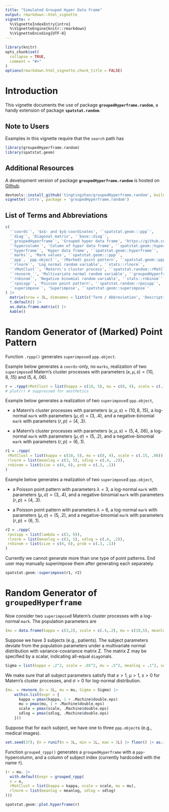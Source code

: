 ```yaml
---
title: "Simulated Grouped Hyper Data Frame"
output: rmarkdown::html_vignette
vignette: >
  %\VignetteIndexEntry{intro}
  %\VignetteEngine{knitr::rmarkdown}
  %\VignetteEncoding{UTF-8}
---
```


```r
library(knitr)
opts_chunk$set(
  collapse = TRUE,
  comment = "#>"
)
options(rmarkdown.html_vignette.check_title = FALSE)
```

# Introduction

This vignette documents the use of package **`groupedHyperframe.random`**, a handy extension of package **`spatstat.random`**.

## Note to Users

Examples in this vignette require that the `search` path has

```r
library(groupedHyperframe.random)
library(spatstat.geom)
```

## Additional Resources

A development version of package **`groupedHyperframe.random`** is hosted on [Github](https://github.com/tingtingzhan/groupedHyperframe.random).

```r
devtools::install_github('tingtingzhan/groupedHyperframe.random', build_vignettes = TRUE)
vignette('intro', package = 'groupedHyperframe.random')
```

## List of Terms and Abbreviations

```r
c(
  '`coords`', '$x$- and $y$-coordinates', '`spatstat.geom:::ppp`',
  '`diag`', 'Diagonal matrix', '`base::diag`',
  '`groupedHyperframe`', 'Grouped hyper data frame', 'https://github.com/tingtingzhan/groupedHyperframe',
  '`hypercolumn`', 'Column of hyper data frame', '`spatstat.geom::hyperframe`',
  '`hyperframe`', 'Hyper data frame', '`spatstat.geom::hyperframe`',
  '`marks`', 'Mark values', '`spatstat.geom:::ppp`',
  '`ppp`, `ppp.object`', '(Marked) point pattern', '`spatstat.geom::ppp.object`',
  '`rlnorm`', 'Log normal random variable', '`stats::rlnorm`', 
  '`rMatClust`', 'Matern\'s cluster process', '`spatstat.random::rMatClust`',
  '`rmvnorm_`', 'Multivariate normal random variable', '`groupedHyperframe.random::rmvnorm_`',
  '`rnbinom`', 'Negative binomial random variable', '`stats::rnbinom`',
  '`rpoispp`', 'Poisson point pattern', '`spatstat.random::rpoispp`',
  '`superimpose`', 'Superimpose', '`spatstat.geom::superimpose`'
) |>
  matrix(nrow = 3L, dimnames = list(c('Term / Abbreviation', 'Description', 'Reference'), NULL)) |>
  t.default() |>
  as.data.frame.matrix() |> 
  kable()
```


# Random Generator of (Marked) Point Pattern

Function `.rppp()` generates `superimpose`d `ppp.object`.

Example below generates a `coords`-only, no `marks`, realization of two `superimpose`d Matern's cluster processes with parameters $(\kappa, \mu, s) = (10,8,.15)$ and $(5,4,.06)$.
```r
r = .rppp(rMatClust = list(kappa = c(10, 5), mu = c(8, 4), scale = c(.15, .06)))
# plot(r) # suppressed for aesthetics
```

Example below generates a realization of two `superimpose`d
`ppp.object`,

* a Matern's cluster processes with parameters $(\kappa,\mu,s) = (10,8,.15)$, a log-normal `mark` with parameters $(\mu,\sigma)=(3,.4)$, and a negative-binomial `mark` with parameters $(r,p)=(4,.3)$.

* a Matern's cluster processes with parameters $(\kappa,\mu,s) = (5,4,.06)$, a log-normal `mark` with parameters $(\mu,\sigma)=(5,.2)$, and a negative-binomial `mark` with parameters $(r,p)=(6,.1)$.

```r
r1 = .rppp(
 rMatClust = list(kappa = c(10, 5), mu = c(8, 4), scale = c(.15, .06)), 
 rlnorm = list(meanlog = c(3, 5), sdlog = c(.4, .2)),
 rnbinom = list(size = c(4, 6), prob = c(.3, .1))
)
```

Example below generates a realization of two `superimpose`d
`ppp.object`,

* a Poisson point pattern with parameters $\lambda=3$, a log-normal `mark` with parameters $(\mu,\sigma)=(3,.4)$, and a negative-binomial `mark` with parameters $(r,p)=(4,.3)$.

* a Poisson point pattern with parameters $\lambda=6$, a log-normal `mark` with parameters $(\mu,\sigma)=(5,.2)$, and a negative-binomial `mark` with parameters $(r,p)=(6,.1)$.

```r
r2 = .rppp(
 rpoispp = list(lambda = c(3, 6)),
 rlnorm = list(meanlog = c(3, 5), sdlog = c(.4, .2)),
 rnbinom = list(size = c(4, 6), prob = c(.3, .1))
)
```

Currently we cannot generate more than one type of point patterns.  End user may manually superimpose them after generating each separately.

```r
spatstat.geom::superimpose(r1, r2)
```


# Random Generator of `groupedHyperframe`

Now consider two `superimpose`d Matern's cluster processes with a log-normal `mark`. The population parameters are
```r
(mu = data.frame(kappa = c(3,2), scale = c(.4,.2), mu = c(10,5), meanlog = c(3,5), sdlog = c(.4,.2)))
```

Suppose we have 3 subjects (e.g., patients). The subject parameters deviate from the population parameters under a multivariate normal distribution with variance-covariance matrix $\Sigma$.  The matrix $\Sigma$ may be specified by a scalar, indicating all-equal `diag`onals.
```r
Sigma = list(kappa = .2^2, scale = .05^2, mu = .5^2, meanlog = .1^2, sdlog = .01^2)
```

We make sure that all subject parameters satisfy that $\kappa>1$, $\mu>1$, $s>0$ for Matern's cluster processes, and $\sigma>0$ for log-normal distribution.
```r
(mu. = rmvnorm_(n = 3L, mu = mu, Sigma = Sigma) |> 
    within.list(expr = {
      kappa = pmax(kappa, 1 + .Machine$double.eps)
      mu = pmax(mu, 1 + .Machine$double.eps)
      scale = pmax(scale, .Machine$double.eps)
      sdlog = pmax(sdlog, .Machine$double.eps)
    }))
```

Suppose that for each subject, we have one to three `ppp.object`s (e.g., medical images). 

```r
set.seed(37); (n = runif(n = 3L, min = 1L, max = 3L) |> floor() |> as.integer()) 
```

Function `grouped_rppp()` generates a `groupedHyperframe` with a `ppp`-hypercolumn, and a column of subject index (currently hardcoded with the name `f`).

```r
(r = mu. |> 
  with.default(expr = grouped_rppp(
  n = n,
  rMatClust = list(kappa = kappa, scale = scale, mu = mu), 
  rlnorm = list(meanlog = meanlog, sdlog = sdlog)
)))
```
```r
spatstat.geom::plot.hyperframe(r)
```

